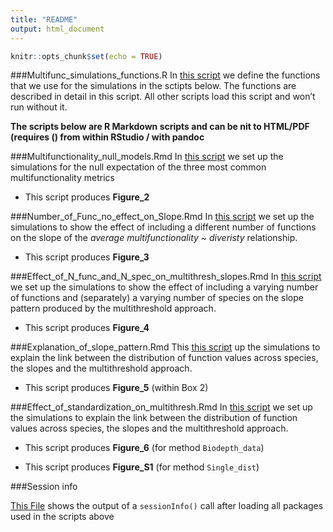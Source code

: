 ```yaml
---
title: "README"
output: html_document
---
```


```r
knitr::opts_chunk$set(echo = TRUE)
```

###Multifunc_simulations_functions.R
In [this script](Multifunc_simulations_functions.R) we define the functions that we use for the simulations in the sctipts below. The functions are described in detail in this script. All other scripts load this script and won't run without it. 

**The scripts below are R Markdown scripts and can be nit to HTML/PDF (requires \(\LaTeX\) from within RStudio / with pandoc**

###Multifunctionality_null_models.Rmd
In [this script](Multifunctionality_null_models.Rmd)  we set up the simulations for the null expectation of the three most common multifunctionality metrics

+ This script produces **Figure_2**

###Number_of_Func_no_effect_on_Slope.Rmd
In [this script](Number_of_Func_no_effect_on_Slope.Rmd) we set up the simulations to show the effect of including a different number of functions on the slope of the *average multifunctionality ~ diveristy* relationship.

+ This script produces **Figure_3**

###Effect_of_N_func_and_N_spec_on_multithresh_slopes.Rmd
In [this script](Effect_of_N_func_and_N_spec_on_multithresh_slopes.Rmd) we set up the simulations to show the effect of including a varying number of functions and (separately) a varying number of species on the slope pattern produced by the multithreshold approach. 

+ This script produces **Figure_4**

###Explanation_of_slope_pattern.Rmd
This [this script](Explanation_of_slope_pattern.Rmd) up the simulations to explain the link between the distribution of function values across species, the slopes and the multithreshold approach. 

+ This script produces **Figure_5** (within Box 2)

###Effect_of_standardization_on_multithresh.Rmd
In [this script](Effect_of_standardization_on_multithresh.Rmd) we set up the simulations to explain the link between the distribution of function values across species, the slopes and the multithreshold approach. 

+ This script produces **Figure_6** (for method `Biodepth_data`)

+ This script produces **Figure_S1** (for method `Single_dist`)

###Session info

[This File](sessionInfo.txt) shows the output of a `sessionInfo()` call after loading all packages used in the scripts above




